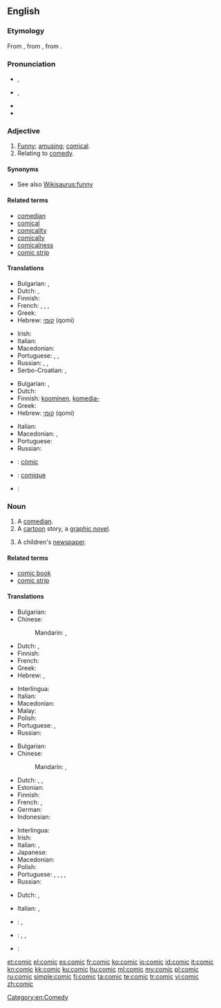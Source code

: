 {{also|còmic|çomıç}}
==English==
{{wikipedia}}

===Etymology===
From {{etyl|la|en}} {{term|comicus|lang=la}}, from {{etyl|grc|en}} {{term|κωμικός||relating to comedy|tr=komikos|lang=grc|sc=polytonic}}, from {{term|κῶμος||carousal|tr=kōmos|lang=grc|sc=polytonic}}.

===Pronunciation===
* {{a|RP}} {{IPA|/ˈkɒmɪk/}}, {{X-SAMPA|/"kQmIk/}}
* {{a|GenAm}} {{IPA|/ˈkɑmɪk/}}, {{X-SAMPA|/"kAmIk/}}
* {{audio|en-us-comic.ogg|Audio (US)}}
* {{rhymes|ɒmɪk}}

===Adjective===
{{en-adj}}

# [[funny|Funny]]; [[amusing]]; [[comical]].
# Relating to [[comedy]].

====Synonyms====
* See also [[Wikisaurus:funny]]

====Related terms====
* [[comedian]]
* [[comical]]
* [[comicality]]
* [[comically]]
* [[comicalness]]
* [[comic strip]]

====Translations====
{{trans-top|being funny}}
* Bulgarian: {{t+|bg|смешен}}, {{t+|bg|комичен}}
* Dutch: {{t+|nl|grappig}}, {{t+|nl|komisch}}
* Finnish: {{t+|fi|koominen}}
* French: {{t+|fr|comique}}, {{t+|fr|drôle}}, {{t+|fr|cocasse}}, {{t+|fr|marrant}}
* Greek: {{t+|el|κωμικός|m|tr=komikós}}
* Hebrew: [[קומי]] (qomi) {{m}}
{{trans-mid}}
* Irish: {{t-|ga|greannmhar}}
* Italian: {{t+|it|comico}}
* Macedonian: {{t-|mk|комичен|m|tr=kómičen}}
* Portuguese: {{t+|pt|cômico}}, {{t+|pt|engraçado}}, {{t+|pt|divertido}}
* Russian: {{t+|ru|комический|tr=komíčeskij}}, {{t|ru|смешной|tr=smešnój|sc=Cyrl}}, {{t|ru|комичный|tr=komíčnyj|sc=Cyrl}}
* Serbo-Croatian: {{t-|sh|komičan|alt=kòmičan}}, {{t-|sh|smiješan|alt=smijéšan}}
{{trans-bottom}}

{{trans-top|related to comedy}}
* Bulgarian: {{t+|bg|комичен}}, {{t-|bg|комедиен}}
* Dutch: {{t+|nl|komisch}}
* Finnish: [[koominen]], [[komedia-]]
* Greek: {{t+|el|κωμικός|m|tr=komikós}}
* Hebrew: [[קומי]] (qomi) {{m}}
{{trans-mid}}
* Italian: {{t+|it|comico}}
* Macedonian: {{t-|mk|комедиски|m|tr=komédiski}}, {{t-|mk|комичен|m|tr=kómičen}}
* Portuguese: {{t+|pt|cômico}}
* Russian: {{t+|ru|комедийный|tr=komedíjnyj}}
{{trans-bottom}}

{{checktrans-top}}
* {{ttbc|ca}}: [[còmic]] {{m}}
{{trans-mid}}
* {{ttbc|fr}}: [[comique]] {{m|f}}
* {{ttbc|ia}}: {{t|ia|comic}}
{{trans-bottom}}

===Noun===
{{en-noun}}

# A [[comedian]].
# A [[cartoon]] story, a [[graphic novel]].
# {{context|British|lang=en}} A children's [[newspaper]].

====Related terms====
* [[comic book]]
* [[comic strip]]

====Translations====
{{trans-top|a comedian}}
* Bulgarian: {{t+|bg|комик|m}}
* Chinese:
*: Mandarin: {{t|cmn|喜劇演員|sc=Hani}}, {{t|cmn|喜剧演员|tr=xǐjù yǎnyuán|sc=Hani}}
* Dutch: {{t|nl|komiek|m}}, {{t|nl|humorist|m}}
* Finnish: {{t+|fi|koomikko}}
* French: {{t+|fr|comédien|m}}
* Greek: {{t+|el|κωμικός|m|tr=komikós|sc=Grek}}
* Hebrew: {{t|he|קומיקאי|m|tr=qomiqai|sc=Hebr}}, {{t|he|קומיקאית|f|tr=qomiqait|sc=Hebr}}
{{trans-mid}}
* Interlingua: {{t|ia|comica|f}}
* Italian: {{t+|it|comico|m}}
* Macedonian: {{t-|mk|комичар|m|tr=kómičar}}
* Malay: {{t-|ms|pelawak}}
* Polish: {{t-|pl|komik|m}}
* Portuguese: {{t|pt|comediante|m|f}}, {{t|pt|humorista|m|f}}
* Russian: {{t+|ru|комик|m|tr=kómik}}
{{trans-bottom}}

{{trans-top|a cartoon story}}
* Bulgarian: {{t-|bg|комикс|m}}
* Chinese:
*: Mandarin: {{t|cmn|漫畫|sc=Hani}}, {{t|cmn|漫画|tr=mànhuà|sc=Hani}}
* Dutch: {{t|nl|strip|m}}, {{t|nl|stripboek|n}}, {{t|nl|stripverhaal|n}}
* Estonian: {{t-|et|koomiks|p}}
* Finnish: {{t+|fi|sarjakuva}}
* French: {{t+|fr|bande dessinée|f}}, {{t+|fr|BD|f}}
* German: {{t+|de|Comic|m}}
* Indonesian: {{t+|id|komik}}
{{trans-mid}}
* Interlingua: {{t|ia|banda designate}}
* Irish: {{t-|ga|greannán|m}}
* Italian: {{t+|it|fumetto|m}}, {{t+|it|striscia|f}}
* Japanese: {{t|ja|漫画|tr=[[まんが]], manga|sc=Jpan}}
* Macedonian: {{t-|mk|стрип|m|tr=strip}}
* Polish: {{t+|pl|komiks|m}}
* Portuguese: {{t|pt|cartun|m|f}}, {{t|pt|história em quadrinhos|f}}, {{t|pt|história de quadrinhos|f}}, {{t|pt|banda desenhada|f}}, {{t|pt|historinha|f}}
* Russian: {{t+|ru|комикс|m|tr=kómiks}}
{{trans-bottom}}

{{trans-top|a children's newspaper}}
* Dutch: {{t|nl|jeugdkrant}}, {{t|nl|kinderkrant}}
{{trans-mid}}
* Italian: {{t+|it|giornaletto|m}}, {{t+|it|giornalino|m}}
{{trans-bottom}}

{{checktrans-top}}
* {{ttbc|ca}}: {{t|ca|còmic|m}}, {{t|ca|patufet|m}}
* {{ttbc|id}}: {{t|id|komik}}, {{t|id|cergam}}, {{t-SOP|id|[[cerita]] [[gambar|bergambar]]}} <!-- was "[[cerita]] [[gambar|bergambar]]" - assumed sum-of-parts; if an idiom, use {{t}} instead of {{t-SOP}}. see [[User:Kephir/gadgets/xte#Translation_fixing]] -->
{{trans-mid}}
* {{ttbc|ia}}: {{t|ia|comico}}
{{trans-bottom}}

[[Category:en:Comedy]]

[[et:comic]]
[[el:comic]]
[[es:comic]]
[[fr:comic]]
[[ko:comic]]
[[io:comic]]
[[id:comic]]
[[it:comic]]
[[kn:comic]]
[[kk:comic]]
[[ku:comic]]
[[hu:comic]]
[[ml:comic]]
[[my:comic]]
[[pl:comic]]
[[ru:comic]]
[[simple:comic]]
[[fi:comic]]
[[ta:comic]]
[[te:comic]]
[[tr:comic]]
[[vi:comic]]
[[zh:comic]]